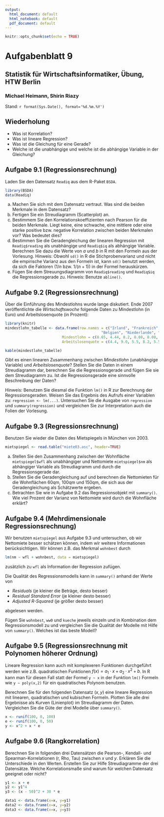 ```yaml
---
output:
  html_document: default
  html_notebook: default
  pdf_document: default
---
```


```r
knitr::opts_chunk$set(echo = TRUE)
```

# Aufgabenblatt 9
## Statistik für Wirtschaftsinformatiker, Übung, HTW Berlin
### Michael Heimann, Shirin Riazy
Stand: `r format(Sys.Date(), format='%d.%m.%Y')`

## Wiederholung

* Was ist Korrelation?
* Was ist lineare Regression?
* Was ist die Gleichung für eine Gerade?
* Welche ist die unabhängige und welche ist die abhängige Variable in der Gleichung?

## Aufgabe 9.1 (Regressionsrechnung)
Laden Sie den Datensatz `Readiq` aus dem R-Paket `BSDA`.
```r
library(BSDA)
data(Readiq)
```

a) Machen Sie sich mit dem Datensatz vertraut. Was sind die beiden Merkmale in dem Datensatz?
b) Fertigen Sie ein Streudiagramm (Scatterplot) an.
c) Bestimmem Sie den Korrelationskoeffizienten nach Pearson für die beiden Merkmale. Liegt keine, eine schwache, eine mittlere oder eine starke positive bzw. negative Korrelation zwischen beiden Merkmalen vor? Was bedeutet dies?
d) Bestimmen Sie die Geradengleichung der linearen Regression mit `Readiq$reading` als unabhängige und `Readiq$iq` als abhängige Variable. Berechnen Sie dazu die Werte von $a$ und $b$ in R mit den Formeln aus der Vorlesung. Hinweis: Obwohl `sd()` in R die Stichprobenvarianz und nicht die empirische Varianz aus den Formeln ist, kann `sd()` benutzt werden, da sich die Faktoren ($1/n$ bzw. $1/(n+1)$) in der Formel herauskürzen.
e) Fügen Sie dem Streuungsdiagramm von `Readiq$reading` und `Readiq$iq` die Regressionsgerade zu. Hinweis: Benutze `abline()`. 

## Aufgabe 9.2 (Regressionsrechnung)
Über die Einführung des Mindestlohns wurde lange diskutiert. Ende 2007 veröffentlichte die *Wirtschaftswoche* folgende Daten zu Mindestlohn (in Euro) und 
Arbeitslosenquote (in Prozent):
```r
library(knitr)
mindestlohn_tabelle <- data.frame(row.names = c("Irland", "Frankreich", "Großbritannien", 
                                            "Belgien", "Niederlande", "USA", "Spanien"), 
                          Mindestlohn = c(8.65, 4.44, 8.2, 8.08, 8.08, 4.3, 3.42), 
                          Arbeitslosenquote = c(4.4, 9.0, 5.5, 8.2, 5.5, 4.6, 8.5))

kable(mindestlohn_tabelle)
```

Gibt es einen linearen Zusammenhang zwischen *Mindestlohn* (unabhängige Variable) und 
*Arbeitslosenquote*? Stellen Sie die Daten in einem  Streudiagramm dar, berechnen Sie die Regressionsgerade und fügen Sie sie dem Streudiagramm zu. Ist die Regressionsgerade eine sinnvolle Beschreibung der Daten?

Hinweis: Benutzen Sie diesmal die Funktion `lm()` in R zur Berechnung der Regressionsgeraden. Weisen Sie das Ergebnis des Aufrufs einer Variablen zu: `regression <- lm(...)`. Untersuchen Sie die Ausgabe von `regression` und `summary(regression)` und vergleichen Sie zur Interpretation auch die Folien der Vorlesung.

## Aufgabe 9.3 (Regressionsrechnung)
Benutzen Sie wieder die Daten des Mietspiegels in München von 2003. 

```r
mietspiegel <- read.table("miete03.asc", header=TRUE)
```

a) Stellen Sie den Zusammenhang zwischen der Wohnfläche `mietspiegel$wfl` als unabhängiger und Nettomiete `mietspiegel$nm` als abhängiger Variable als Streudiagramm und durch die Regressionsgerade dar. 
b) Stellen Sie die Geradengleichung auf und berechnen die Nettomieten für die Wohnflächen 60qm, 100qm und 150qm, die sich aus der Geradengleichung als Schätzwerte ergeben. 
c) Betrachten Sie wie in Aufgabe 9.2 das Regressionsobjekt mit `summary()`. Wie viel Prozent der Varianz von Nettomiete wird durch die Wohnfläche erklärt? 

## Aufgabe 9.4 (Mehrdimensionale Regressionsrechnung)

Wir benutzen `mietspiegel` aus Aufgabe 9.3 und untersuchen, ob wir Nettomiete besser schätzen können, indem wir weitere Informationen berücksichtigen. Wir können z.B. das Merkmal `wohnbest` durch 
```r
lm(nm ~ wfl + wohnbest, data = mietspiegel)
```
zusätzlich zu `wfl` als Information der Regression zufügen. 

Die Qualität des Regressionsmodells kann in `summary()` anhand der Werte von 

* *Residuals* (je kleiner die Beträge, desto besser)
* *Residual Standard Error* (je kleiner desto besser)
* *Adjusted R-Squared* (je größer desto besser)

abgelesen werden. 

Fügen Sie `wohnbest`, `ww0` und `kueche` jeweils einzeln und in Kombination dem Regressionsmodell zu und vergleichen Sie die Qualität der Modelle mit Hilfe von `summary()`. Welches ist das beste Modell?


## Aufgabe 9.5 (Regressionsrechnung mit Polynomen höherer Ordnung)
Lineare Regression kann auch mit komplexeren Funktionen durchgeführt werden wie z.B. quadratischen Funktionen $f(x) = a_1 \cdot x + a_2 \cdot x^2 + b$. In R kann man für diesen Fall statt der Formel `y ~ x` in der Funktion `lm()` Formeln wie `y ~ poly(x,2)` für ein quadratisches Polynom benutzen. 

Berechnen Sie für den folgenden Datensatz $(x,y)$ eine lineare Regression mit linearen, quadratischen und kubischen Formeln. Plotten Sie alle drei Ergebnisse als Kurven (Linienplot) im Streudiagramm der Daten. Vergleichen Sie die Güte der drei Modelle über `summary()`.   

```r
x <- runif(100, 0, 100)
e <- runif(100, 0, 50)
y <- x^2 + x * e
```

## Aufgabe 9.6 (Rangkorrelation)
Berechnen Sie in folgenden drei Datensätzen die Pearson-, Kendall- und Spearman-Korrelationen (r, Rho, Tau) zwischen $x$ und $y$. Erklären Sie die Unterschiede in den Werten. Erstellen Sie zur Hilfe Streudiagramme der drei Datensätze. Welche Korrelationsmaße sind warum für welchen Datensatz geeignet oder nicht?

```r
y1 <- x + e
y2 <- y1^4
y3 <- (x - 50)^2 + 30 * e

data1 <- data.frame(x=x, y=y1)
data2 <- data.frame(x=x, y=y2)
data3 <- data.frame(x=x, y=y3)
```

